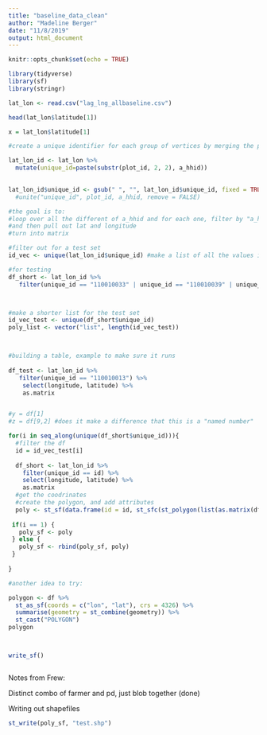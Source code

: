 ```yaml
---
title: "baseline_data_clean"
author: "Madeline Berger"
date: "11/8/2019"
output: html_document
---
```


```r
knitr::opts_chunk$set(echo = TRUE)
```

```r
library(tidyverse)
library(sf)
library(stringr)

lat_lon <- read.csv("lag_lng_allbaseline.csv")

head(lat_lon$latitude[1])

x = lat_lon$latitude[1]

#create a unique identifier for each group of vertices by merging the plot id column with the farmer id to create a new id

lat_lon_id <- lat_lon %>%
  mutate(unique_id=paste(substr(plot_id, 2, 2), a_hhid))
  

lat_lon_id$unique_id <- gsub(" ", "", lat_lon_id$unique_id, fixed = TRUE)
  #unite("unique_id", plot_id, a_hhid, remove = FALSE)

#the goal is to:
#loop over all the different of a_hhid and for each one, filter by "a_hhid = this" 
#and then pull out lat and longitude 
#turn into matrix 
```

```r

#filter out for a test set
id_vec <- unique(lat_lon_id$unique_id) #make a list of all the values in unique_id column, can this be numeric?

#for testing
df_short <- lat_lon_id %>% 
   filter(unique_id == "110010033" | unique_id == "110010039" | unique_id == "110010075") 



#make a shorter list for the test set
id_vec_test <- unique(df_short$unique_id)
poly_list <- vector("list", length(id_vec_test))



#building a table, example to make sure it runs 
  
df_test <- lat_lon_id %>% 
   filter(unique_id == "110010013") %>% 
    select(longitude, latitude) %>% 
    as.matrix


#y = df[1]
#z = df[9,2] #does it make a difference that this is a "named number"

for(i in seq_along(unique(df_short$unique_id))){
  #filter the df 
  id = id_vec_test[i]
  
  df_short <- lat_lon_id %>% 
    filter(unique_id == id) %>% 
    select(longitude, latitude) %>% 
    as.matrix
  #get the coodrinates
  #create the polygon, and add attributes
  poly <- st_sf(data.frame(id = id, st_sfc(st_polygon(list(as.matrix(df_short))),crs = 4326)))
 
 if(i == 1) {
   poly_sf <- poly
 } else {
   poly_sf <- rbind(poly_sf, poly)
 }
 
}

#another idea to try: 

polygon <- df %>%
  st_as_sf(coords = c("lon", "lat"), crs = 4326) %>%
  summarise(geometry = st_combine(geometry)) %>%
  st_cast("POLYGON")
polygon



write_sf()



```

Notes from Frew: 

Distinct combo of farmer and pd, just blob together (done)

Writing out shapefiles
```r
st_write(poly_sf, "test.shp")


```




